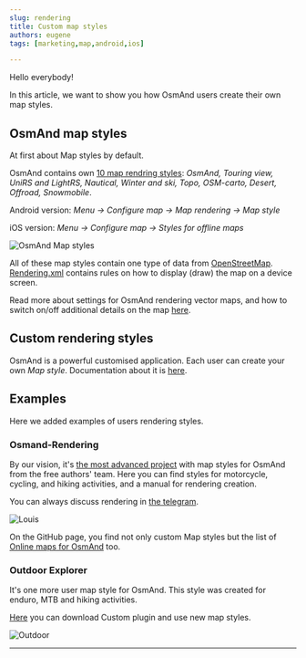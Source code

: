 ```yaml
---
slug: rendering
title: Custom map styles
authors: eugene
tags: [marketing,map,android,ios]

---
```



Hello everybody!

In this article, we want to show you how OsmAnd users create their own map styles.


## OsmAnd map styles

At first about Map styles by default.

OsmAnd contains own [10 map rendring styles](https://osmand.net/docs/user/map/vector-maps#default-map-styles): _OsmAnd, Touring view, UniRS and LightRS, Nautical, Winter and ski, Topo, OSM-carto, Desert, Offroad, Snowmobile_.  

Android version: _Menu → Configure map → Map rendering → Map style_

iOS version: _Menu → Configure map → Styles for offline maps_

![OsmAnd Map styles](./map_styles.png)

<!--truncate-->

All of these map styles contain one type of data from [OpenStreetMap](https://www.openstreetmap.org/). [Rendering.xml](https://github.com/osmandapp/OsmAnd-resources/tree/master/rendering_styles) contains rules on how to display (draw) the map on a device screen.

Read more about settings for OsmAnd rendering vector maps, and how to switch on/off additional details on the map [here](https://osmand.net/docs/user/map/vector-maps#configure-map-style).

## Custom rendering styles

OsmAnd is a powerful customised application. Each user can create your own _Map style_. Documentation about it is [here](https://osmand.net/docs/technical/osmand-file-formats/osmand-rendering-style).

## Examples

Here we added examples of users rendering styles.

### Osmand-Rendering

By our vision, it's [the most advanced project](https://osmand-rendering.github.io/index_EN.html) with map styles for OsmAnd from the free authors' team. Here you can find styles for motorcycle, cycling, and hiking activities, and a manual for rendering creation. 

You can always discuss rendering in [the telegram](https://t.me/OsmandRendering).

![Louis](./louis.png)

On the GitHub page, you find not only custom Map styles but the list of [Online maps for OsmAnd](https://github.com/OsmAnd-Rendering/Online-Maps) too.

### Outdoor Explorer

It's one more user map style for OsmAnd. This style was created for enduro, MTB and hiking activities.

[Here](https://github.com/cmoffroad/osmand-dirtbike-plugin) you can download Custom plugin and use new map styles.

![Outdoor](./outdoor.png)

______________________

<LinksSocial/>
<LinksTelegram/>